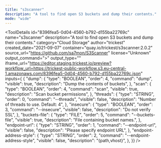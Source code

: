 ```yaml
---
title: "s3scanner"
description: "A tool to find open S3 buckets and dump their contents."
mode: "wide"
---
```



<ToolDetails
  id="8396fea5-0d04-4560-b792-d155ba22769c"
  name="s3scanner"
  description="A tool to find open S3 buckets and dump their contents."
  category="Cloud Storage"
  author="trickest"
  created_date="2021-09-07"
  container="quay.io/trickest/s3scanner:2.0.2"
  source_url="https://github.com/sa7mon/S3Scanner"
  license="Unknown"
  output_command=">"
  output_type=""
  iframe_url="https://editor.staging.trickest.io/preview?workflow_url=https://trickest-public-workflow.s3.eu-central-1.amazonaws.com/8396fea5-0d04-4560-b792-d155ba22769c.json"
  inputs={ {
  "dump": {
    "type": "BOOLEAN",
    "order": 4,
    "command": "dump",
    "visible": true,
    "description": "Dump the contents of buckets",
  },
  "scan": {
    "type": "BOOLEAN",
    "order": 4,
    "command": "scan",
    "visible": true,
    "description": "Scan bucket permissions",
  },
  "threads": {
    "type": "STRING",
    "order": 0,
    "command": "--threads",
    "visible": false,
    "description": "Number of threads to use. Default: 4",
  },
  "insecure": {
    "type": "BOOLEAN",
    "order": 3,
    "command": "--insecure",
    "visible": false,
    "description": "Do not verify SSL",
  },
  "buckets-file": {
    "type": "FILE",
    "order": 5,
    "command": "--buckets-file",
    "visible": true,
    "description": "File containing bucket names.",
  },
  "endpoint-url": {
    "type": "STRING",
    "order": 1,
    "command": "--endpoint-url",
    "visible": false,
    "description": "Please specify endpoint URL",
  },
  "endpoint-address-style": {
    "type": "STRING",
    "order": 2,
    "command": "--endpoint-address-style",
    "visible": false,
    "description": "{path,vhost}",
  },
}}
/>